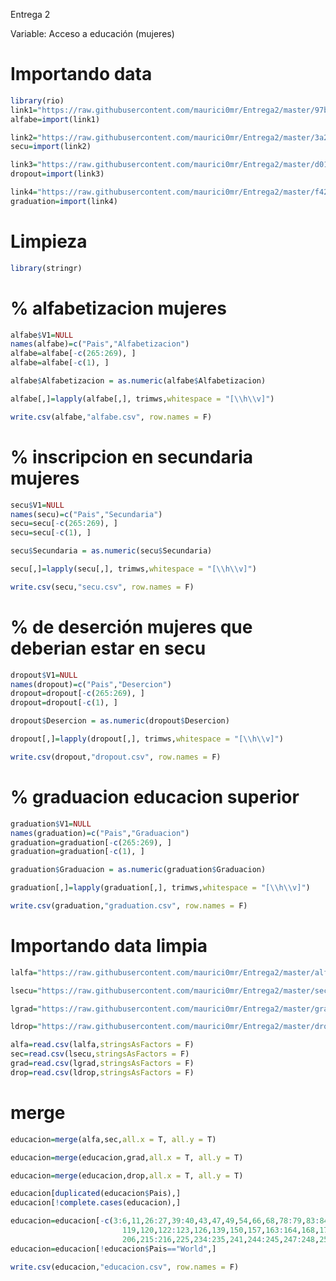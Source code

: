 Entrega 2

Variable: Acceso a educación (mujeres)

# Importando data

```{r}
library(rio)
link1="https://raw.githubusercontent.com/maurici0mr/Entrega2/master/97b2d636-2f59-42b8-ad7c-f812ccd62908_Data.csv"
alfabe=import(link1)
```

```{r}
link2="https://raw.githubusercontent.com/maurici0mr/Entrega2/master/3a2c77bd-46cc-4524-8c4c-bd59f6b74c80_Data.csv"
secu=import(link2)
```

```{r}
link3="https://raw.githubusercontent.com/maurici0mr/Entrega2/master/d01d85d0-f0ef-4d41-87ca-37502ae8f43c_Data.csv"
dropout=import(link3)
```

```{r}
link4="https://raw.githubusercontent.com/maurici0mr/Entrega2/master/f42bf117-004e-44a0-a4c8-fcd9e51e4bfd_Data.csv"
graduation=import(link4)
```

# Limpieza

```{r}
library(stringr)
```

# % alfabetizacion mujeres

```{r}
alfabe$V1=NULL
names(alfabe)=c("Pais","Alfabetizacion")
alfabe=alfabe[-c(265:269), ]
alfabe=alfabe[-c(1), ]

alfabe$Alfabetizacion = as.numeric(alfabe$Alfabetizacion)

alfabe[,]=lapply(alfabe[,], trimws,whitespace = "[\\h\\v]")

write.csv(alfabe,"alfabe.csv", row.names = F)
```

# % inscripcion en secundaria mujeres

```{r}
secu$V1=NULL
names(secu)=c("Pais","Secundaria")
secu=secu[-c(265:269), ]
secu=secu[-c(1), ]

secu$Secundaria = as.numeric(secu$Secundaria)

secu[,]=lapply(secu[,], trimws,whitespace = "[\\h\\v]")

write.csv(secu,"secu.csv", row.names = F)
```

# % de deserción mujeres que deberian estar en secu

```{r}
dropout$V1=NULL
names(dropout)=c("Pais","Desercion")
dropout=dropout[-c(265:269), ]
dropout=dropout[-c(1), ]

dropout$Desercion = as.numeric(dropout$Desercion)

dropout[,]=lapply(dropout[,], trimws,whitespace = "[\\h\\v]")

write.csv(dropout,"dropout.csv", row.names = F)
```

# % graduacion educacion superior

```{r}
graduation$V1=NULL
names(graduation)=c("Pais","Graduacion")
graduation=graduation[-c(265:269), ]
graduation=graduation[-c(1), ]

graduation$Graduacion = as.numeric(graduation$Graduacion)

graduation[,]=lapply(graduation[,], trimws,whitespace = "[\\h\\v]")

write.csv(graduation,"graduation.csv", row.names = F)
```

# Importando data limpia

```{r}
lalfa="https://raw.githubusercontent.com/maurici0mr/Entrega2/master/alfabe.csv"

lsecu="https://raw.githubusercontent.com/maurici0mr/Entrega2/master/secu.csv"

lgrad="https://raw.githubusercontent.com/maurici0mr/Entrega2/master/graduation.csv"

ldrop="https://raw.githubusercontent.com/maurici0mr/Entrega2/master/dropout.csv"

```

```{r}
alfa=read.csv(lalfa,stringsAsFactors = F)
sec=read.csv(lsecu,stringsAsFactors = F)
grad=read.csv(lgrad,stringsAsFactors = F)
drop=read.csv(ldrop,stringsAsFactors = F)
```

# merge

```{r}
educacion=merge(alfa,sec,all.x = T, all.y = T)

educacion=merge(educacion,grad,all.x = T, all.y = T)

educacion=merge(educacion,drop,all.x = T, all.y = T)

```

```{r}
educacion[duplicated(educacion$Pais),]
educacion[!complete.cases(educacion),]
```

```{r}
educacion=educacion[-c(3:6,11,26:27,39:40,43,47,49,54,66,68,78:79,83:84,91,93,95:98,113,115,
                         119,120,122:123,126,139,150,157,163:164,168,170,173,180,185,189,203,
                         206,215:216,225,234:235,241,244:245,247:248,258,261:263), ]
educacion=educacion[!educacion$Pais=="World",]
```

```{r}
write.csv(educacion,"educacion.csv", row.names = F)
```



